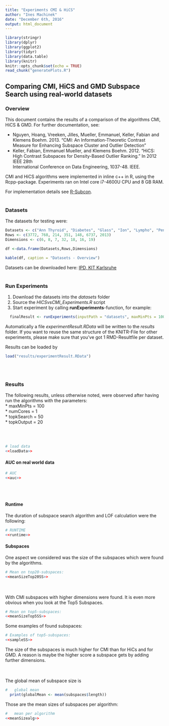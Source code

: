 ```yaml
---
title: "Experiments CMI & HiCS"
author: "Ines Machinek"
date: "December 6th, 2016"
output: html_document
---
```


```r
library(stringr)
library(dplyr)
library(ggplot2)
library(tidyr)
library(data.table)
library(knitr)
knitr::opts_chunk$set(echo = TRUE)
read_chunk("generatePlots.R")
```

##  Comparing CMI, HiCS and GMD Subspace Search using real-world datasets

### Overview
This document contains the results of a comparison of the algorithms CMI, HiCS & GMD.
For further documentation, see:
<ul>
  <li>
    Nguyen, Hoang, Vreeken, Jilles, Mueller, Emmanuel, Keller, Fabian and Klemens Boehm. 2013.
    "CMI: An Information-Theoretic Contrast Measure for Enhancing Subspace Cluster and Outlier Detection"
  </li>
  <li>
    Keller, Fabian, Emmanuel Mueller, and Klemens Boehm. 2012. "HiCS: High Contrast Subspaces for Density-Based Outlier Ranking." In 2012 IEEE 28th   
    International Conference on Data Engineering, 1037-48. IEEE.
  </li>
</ul>
CMI and HiCS algorithms were implemented in inline c++ in R, using the Rcpp-package.
Experiments ran on Intel core i7-4600U CPU and 8 GB RAM.

For implementation details see [R-Subcon](https://github.com/holtri/Rsubcon).
<br>
<br>

### Datasets
The datasets for testing were:

```r

Datasets <- c("Ann Thyroid", "Diabetes", "Glass", "Ion", "Lympho", "Pendigits", "Segment")
Rows <- c(3772, 768, 214, 351, 148, 6737, 2013)
Dimensions <- c(6, 8, 7, 32, 18, 16, 19)

df <-data.frame(Datasets,Rows,Dimensions)

kable(df, caption = "Datasets - Overview")
```


Datasets can be downloaded here: 
[IPD, KIT Karlsruhe](http://www.ipd.uni-karlsruhe.de/~muellere/HiCS/)
<br>
<br>

### Run Experiments
1. Download the datasets into the *datasets* folder
2. Source the *HICSvsCMI_Experiments.R* script
3. Start experiment by calling **runExperiments**-function, for example:
```r
  finalResult <- runExperiments(inputPath = "datasets", maxMinPts = 100, numCores=1, topkSearch = 500, topkOutput = 100)
```
Automatically a file *experimentResult.RData* will be written to the *results* folder.
If you want to reuse the same structure of the KNITR-File for other experiments, please make sure that you've got 1 RMD-Resultfile per dataset.

Results can be loaded by
```r
load("results/experimentResult.RData")
```
<br>
<br>


### Results
The following results, unless otherwise noted, were observed after having run the algorithms with the parameters: <br>
* maxMinPts = 100   <br>
* numCores = 1      <br>
* topkSearch = 50   <br>
* topkOutput = 20   <br>

<br>
<br>


```r
# load data 
<<loadData>>
```

#### AUC on real world data 


```r
# AUC 
<<auc>>
```

<br>
<br>

#### Runtime

The duration of subspace search algorithm and LOF calculation were the following:

```r
# RUNTIME
<<runtime>>
``` 

#### Subspaces

One aspect we considered was the size of the subspaces which were found by the algorithms.

```r
# Mean on top20-subspaces:
<<meanSizeTop20SS>> 
``` 
<br>
<br>
With CMI subspaces with higher dimensions were found. It is even more obvious when you look at the Top5 Subspaces.

```r
# Mean on top5-subspaces:
<<meanSizeTop5SS>> 
```


Some examples of found subspaces:
```r
# Examples of top5-subspaces:
<<sampleSS>>
```


The size of the subspaces is much higher for CMI than for HiCs and for GMD. 
A reason is maybe the higher score a subspace gets by adding further dimensions. 

<br>
<br>
The global mean of subspace size is 

```r
#   global mean
  print(globalMean <- mean(subspaces$length))
```

Those are the mean sizes of subspaces per algorithm:

```r
#   mean per algorithm
<<meanSizealg>>
``` 



